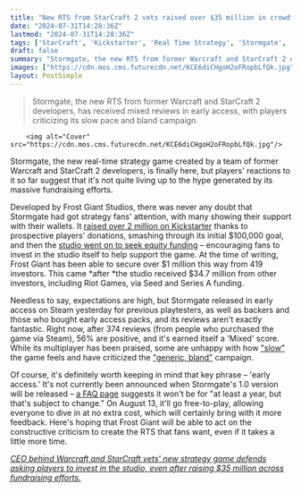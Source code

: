 ```yaml
---
title: "New RTS from StarCraft 2 vets raised over $35 million in crowdfunding and investment, but its Mixed early access reviews suggest it needs a bit more time in the oven"
date: "2024-07-31T14:28:36Z"
lastmod: "2024-07-31T14:28:36Z"
tags: ['StarCraft', 'Kickstarter', 'Real Time Strategy', 'Stormgate', 'WarCraft', 'Early Access', 'Frost Giant Studios', 'RTS', 'Steam']
draft: false
summary: "Stormgate, the new RTS from former Warcraft and StarCraft 2 developers, has received mixed reviews in early access, with players criticizing its slow pace and bland campaign."
images: ["https://cdn.mos.cms.futurecdn.net/KCE6diCHgoH2oFRopbLfQk.jpg"]
layout: PostSimple
---
```

> Stormgate, the new RTS from former Warcraft and StarCraft 2 developers, has received mixed reviews in early access, with players criticizing its slow pace and bland campaign.


        <img alt="Cover" src="https://cdn.mos.cms.futurecdn.net/KCE6diCHgoH2oFRopbLfQk.jpg"/>
        
Stormgate, the new real-time strategy game created by a team of former Warcraft and StarCraft 2 developers, is finally here, but players' reactions to it so far suggest that it's not quite living up to the hype generated by its massive fundraising efforts. 

Developed by Frost Giant Studios, there was never any doubt that Stormgate had got strategy fans' attention, with many showing their support with their wallets. It [<u>raised over 2 million on Kickstarter</u>](https://www.gamesradar.com/new-rts-from-warcraft-and-starcraft-veterans-smashes-through-nearly-every-stretch-goal-in-dollar2m-kickstarter-campaign-even-though-it-was-already-fully-funded/) thanks to prospective players' donations, smashing through its initial $100,000 goal, and then the [<u>studio went on to seek equity funding</u>](https://www.gamesradar.com/after-a-dollar2m-kickstarter-on-a-fully-funded-game-the-strategy-game-from-former-warcraft-and-starcraft-devs-is-now-looking-for-even-more-funding/) – encouraging fans to invest in the studio itself to help support the game. At the time of writing, Frost Giant has been able to secure over $1 million this way from 419 investors. This came *after *the studio received $34.7 million from other investors, including Riot Games, via Seed and Series A funding.

Needless to say, expectations are high, but Stormgate released in early access on Steam yesterday for previous playtesters, as well as backers and those who bought early access packs, and its reviews aren't exactly fantastic. Right now, after 374 reviews (from people who purchased the game via Steam), 56% are positive, and it's earned itself a 'Mixed' score. While its multiplayer has been praised, some are unhappy with how [<u>"slow"</u>](https://steamcommunity.com/profiles/76561197997228817/recommended/2012510/) the game feels and have criticized the [<u>"generic, bland"</u>](https://steamcommunity.com/profiles/76561198113061528/recommended/2012510/) campaign. 

Of course, it's definitely worth keeping in mind that key phrase – 'early access.' It's not currently been announced when Stormgate's 1.0 version will be released – [<u>a FAQ page</u>](https://playstormgate.com/faq) suggests it won't be for "at least a year, but that's subject to change." On August 13, it'll go free-to-play, allowing everyone to dive in at no extra cost, which will certainly bring with it more feedback. Here's hoping that Frost Giant will be able to act on the constructive criticism to create the RTS that fans want, even if it takes a little more time. 

[<u><em>CEO behind Warcraft and StarCraft vets' new strategy game defends asking players to invest in the studio, even after raising $35 million across fundraising efforts.</em></u>](https://www.gamesradar.com/games/real-time-strategy/ceo-behind-warcraft-and-starcraft-vets-new-strategy-game-defends-asking-players-to-invest-in-the-studio-even-after-raising-dollar35-million-across-fundraising-efforts/)
        
